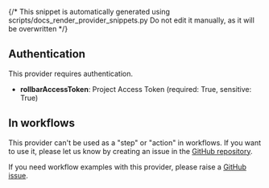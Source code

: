 {/* This snippet is automatically generated using scripts/docs_render_provider_snippets.py 
Do not edit it manually, as it will be overwritten */}

## Authentication
This provider requires authentication.
- **rollbarAccessToken**: Project Access Token (required: True, sensitive: True)


## In workflows

This provider can't be used as a "step" or "action" in workflows. If you want to use it, please let us know by creating an issue in the [GitHub repository](https://github.com/keephq/keep/issues).



If you need workflow examples with this provider, please raise a [GitHub issue](https://github.com/keephq/keep/issues).

